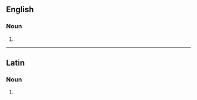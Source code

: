 {{also|Apocalypses}}
==English==

===Noun===
{{head|en|noun form}}

# {{plural of|en|apocalypse}}

----

==Latin==

===Noun===
{{la-noun-form|apocalypsēs}}

# {{inflection of|la|apocalypsis||nom//acc//voc|p}}